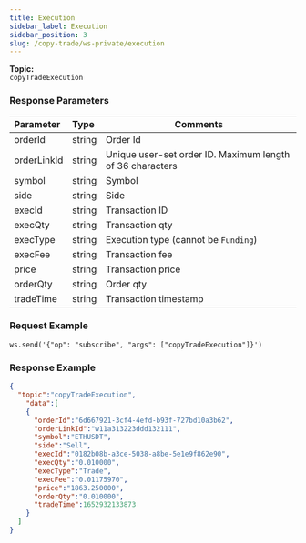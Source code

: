 ```yaml
---
title: Execution
sidebar_label: Execution
sidebar_position: 3
slug: /copy-trade/ws-private/execution
---
```



**Topic:**<br/>
`copyTradeExecution`

### Response Parameters
| Parameter | Type | Comments|
|:----- |:-----|----- |
|orderId |string |Order Id |
|orderLinkId |string |Unique user-set order ID. Maximum length of 36 characters |
|symbol |string |Symbol  |
|side |string |Side |
|execId |string |Transaction ID |
|execQty |string |Transaction qty |
|execType |string |Execution type (cannot be `Funding`) |
|execFee |string |Transaction fee |
|price |string |Transaction price |
|orderQty |string |Order qty |
|tradeTime |string |Transaction timestamp |

### Request Example

```http
ws.send('{"op": "subscribe", "args": ["copyTradeExecution"]}')
```

### Response Example

```json
{
  "topic":"copyTradeExecution",
    "data":[
    {
      "orderId":"6d667921-3cf4-4efd-b93f-727bd10a3b62",
      "orderLinkId":"w11a313223ddd132111",
      "symbol":"ETHUSDT",
      "side":"Sell",
      "execId":"0182b08b-a3ce-5038-a8be-5e1e9f862e90",
      "execQty":"0.010000",
      "execType":"Trade",
      "execFee":"0.01175970",
      "price":"1863.250000",
      "orderQty":"0.010000",
      "tradeTime":1652932133873
    }
  ]
}
```
